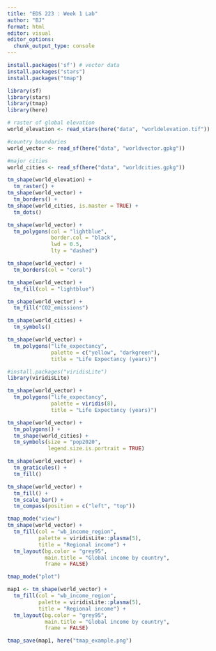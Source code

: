 ```yaml
---
title: "EDS 223 : Week 1 Lab"
author: "BJ"
format: html
editor: visual
editor_options: 
  chunk_output_type: console
---
```


```r
install.packages('sf') # vector data
install.packages("stars")
install.packages("tmap")
```

```r
library(sf)
library(stars)
library(tmap)
library(here)
```

```r
# raster of global elevation
world_elevation <- read_stars(here("data", "worldelevation.tif"))

#country boundaries
world_vector <- read_sf(here("data", "worldvector.gpkg"))

#major cities
world_cities <- read_sf(here("data", "worldcities.gpkg"))
```

```r
tm_shape(world_elevation) +
  tm_raster() + 
tm_shape(world_vector) + 
  tm_borders() +
tm_shape(world_cities, is.master = TRUE) +
  tm_dots() 
```

```r
tm_shape(world_vector) +
  tm_polygons(col = "lightblue",
              border.col = "black",
              lwd = 0.5,
              lty = "dashed")
```

```r
tm_shape(world_vector) +
  tm_borders(col = "coral")
```

```r
tm_shape(world_vector) +
  tm_fill(col = "lightblue")
```

```r
tm_shape(world_vector) +
  tm_fill("CO2_emissions")
```

```r
tm_shape(world_cities) +
  tm_symbols()
```

```r
tm_shape(world_vector) +
  tm_polygons("life_expectancy",
              palette = c("yellow", "darkgreen"),
              title = "Life Expectancy (years)")
```

```r
#install.packages("viridisLite")
library(viridisLite)
```

```r
tm_shape(world_vector) +
  tm_polygons("life_expectancy",
              palette = viridis(8),
              title = "Life Expectancy (years)")
```

```r
tm_shape(world_vector) + 
  tm_polygons() +
  tm_shape(world_cities) +
  tm_symbols(size = "pop2020",
             legend.size.is.portrait = TRUE)
```

```r
tm_shape(world_vector) +
  tm_graticules() +
  tm_fill()
```

```r
tm_shape(world_vector) +
  tm_fill() + 
  tm_scale_bar() +
  tm_compass(position = c("left", "top"))
```

```r
tmap_mode("view")
tm_shape(world_vector) +
  tm_fill(col = "wb_income_region", 
          palette = viridisLite::plasma(5),
          title = "Regional income") +
  tm_layout(bg.color = "grey95",
            main.title = "Global income by country",
            frame = FALSE)
```

```r
tmap_mode("plot")

map1 <- tm_shape(world_vector) +
  tm_fill(col = "wb_income_region", 
          palette = viridisLite::plasma(5),
          title = "Regional income") +
  tm_layout(bg.color = "grey95",
            main.title = "Global income by country",
            frame = FALSE)

tmap_save(map1, here("tmap_example.png")
```

